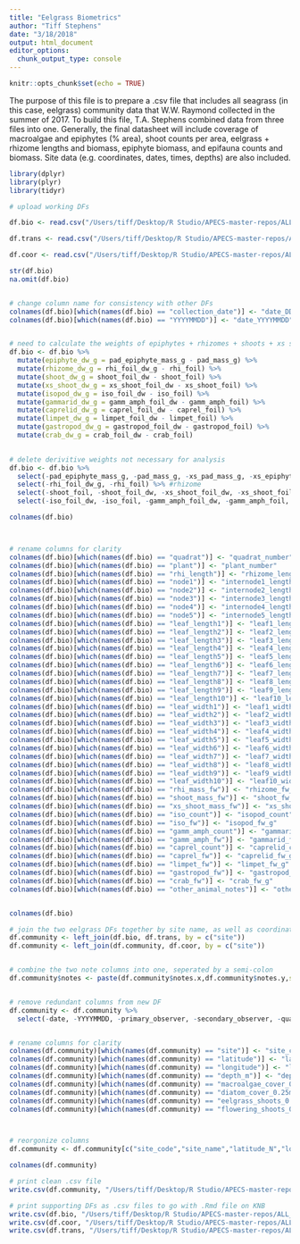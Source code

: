 ```yaml
---
title: "Eelgrass Biometrics"
author: "Tiff Stephens"
date: "3/18/2018"
output: html_document
editor_options: 
  chunk_output_type: console
---
```


```r
knitr::opts_chunk$set(echo = TRUE)
```

The purpose of this file is to prepare a .csv file that includes all seagrass (in this case, eelgrass) community data that W.W. Raymond collected in the summer of 2017. To build this file, T.A. Stephens combined data from three files into one. Generally, the final datasheet will include coverage of macroalgae and epiphytes (% area), shoot counts per area, eelgrass + rhizome lengths and biomass, epiphyte biomass, and epifauna counts and biomass. Site data (e.g. coordinates, dates, times, depths) are also included. 

```r
library(dplyr)
library(plyr)
library(tidyr)
```


```r
# upload working DFs

df.bio <- read.csv("/Users/tiff/Desktop/R Studio/APECS-master-repos/ALL_DATA/seagrass_biometrics_CLEAN.csv", stringsAsFactors = FALSE, header = TRUE)

df.trans <- read.csv("/Users/tiff/Desktop/R Studio/APECS-master-repos/ALL_DATA/seagrass_transect_2017_RAW.csv", stringsAsFactors = FALSE, header = TRUE)

df.coor <- read.csv("/Users/tiff/Desktop/R Studio/APECS-master-repos/ALL_DATA/sites_coordinates.csv", stringsAsFactors = FALSE, header = TRUE)
```



```r
str(df.bio)
na.omit(df.bio)


# change column name for consistency with other DFs
colnames(df.bio)[which(names(df.bio) == "collection_date")] <- "date_DDMMYY"
colnames(df.bio)[which(names(df.bio) == "YYYYMMDD")] <- "date_YYYYMMDD"


# need to calculate the weights of epiphytes + rhizomes + shoots + xs shoots + isopods + gammarid amphipods + caprelids + limpets + gastropods + crab
df.bio <- df.bio %>% 
  mutate(epiphyte_dw_g = pad_epiphyte_mass_g - pad_mass_g) %>%
  mutate(rhizome_dw_g = rhi_foil_dw_g - rhi_foil) %>%
  mutate(shoot_dw_g = shoot_foil_dw - shoot_foil) %>%
  mutate(xs_shoot_dw_g = xs_shoot_foil_dw - xs_shoot_foil) %>%
  mutate(isopod_dw_g = iso_foil_dw - iso_foil) %>%
  mutate(gammarid_dw_g = gamm_amph_foil_dw - gamm_amph_foil) %>%
  mutate(caprelid_dw_g = caprel_foil_dw - caprel_foil) %>%
  mutate(limpet_dw_g = limpet_foil_dw - limpet_foil) %>%
  mutate(gastropod_dw_g = gastropod_foil_dw - gastropod_foil) %>%
  mutate(crab_dw_g = crab_foil_dw - crab_foil)
  

# delete derivitive weights not necessary for analysis
df.bio <- df.bio %>% 
  select(-pad_epiphyte_mass_g, -pad_mass_g, -xs_pad_mass_g, -xs_epiphyte_pad_mass_g) %>% #epiphyte
  select(-rhi_foil_dw_g, -rhi_foil) %>% #rhizome
  select(-shoot_foil, -shoot_foil_dw, -xs_shoot_foil_dw, -xs_shoot_foil) %>% #eelgrass
  select(-iso_foil_dw, -iso_foil, -gamm_amph_foil_dw, -gamm_amph_foil, -caprel_foil_dw, -caprel_foil, -limpet_foil_dw, -limpet_foil, -gastropod_foil_dw, -gastropod_foil, -crab_foil_dw, -crab_foil) #invertebrates

colnames(df.bio)



# rename columns for clarity
colnames(df.bio)[which(names(df.bio) == "quadrat")] <- "quadrat_number"
colnames(df.bio)[which(names(df.bio) == "plant")] <- "plant_number"
colnames(df.bio)[which(names(df.bio) == "rhi_length")] <- "rhizome_length_cm"
colnames(df.bio)[which(names(df.bio) == "node1")] <- "internode1_length_cm"
colnames(df.bio)[which(names(df.bio) == "node2")] <- "internode2_length_cm"
colnames(df.bio)[which(names(df.bio) == "node3")] <- "internode3_length_cm"
colnames(df.bio)[which(names(df.bio) == "node4")] <- "internode4_length_cm"
colnames(df.bio)[which(names(df.bio) == "node5")] <- "internode5_length_cm"
colnames(df.bio)[which(names(df.bio) == "leaf_length1")] <- "leaf1_length_cm"
colnames(df.bio)[which(names(df.bio) == "leaf_length2")] <- "leaf2_length_cm"
colnames(df.bio)[which(names(df.bio) == "leaf_length3")] <- "leaf3_length_cm"
colnames(df.bio)[which(names(df.bio) == "leaf_length4")] <- "leaf4_length_cm"
colnames(df.bio)[which(names(df.bio) == "leaf_length5")] <- "leaf5_length_cm"
colnames(df.bio)[which(names(df.bio) == "leaf_length6")] <- "leaf6_length_cm"
colnames(df.bio)[which(names(df.bio) == "leaf_length7")] <- "leaf7_length_cm"
colnames(df.bio)[which(names(df.bio) == "leaf_length8")] <- "leaf8_length_cm"
colnames(df.bio)[which(names(df.bio) == "leaf_length9")] <- "leaf9_length_cm"
colnames(df.bio)[which(names(df.bio) == "leaf_length10")] <- "leaf10_length_cm"
colnames(df.bio)[which(names(df.bio) == "leaf_width1")] <- "leaf1_width_cm"
colnames(df.bio)[which(names(df.bio) == "leaf_width2")] <- "leaf2_width_cm"
colnames(df.bio)[which(names(df.bio) == "leaf_width3")] <- "leaf3_width_cm"
colnames(df.bio)[which(names(df.bio) == "leaf_width4")] <- "leaf4_width_cm"
colnames(df.bio)[which(names(df.bio) == "leaf_width5")] <- "leaf5_width_cm"
colnames(df.bio)[which(names(df.bio) == "leaf_width6")] <- "leaf6_width_cm"
colnames(df.bio)[which(names(df.bio) == "leaf_width7")] <- "leaf7_width_cm"
colnames(df.bio)[which(names(df.bio) == "leaf_width8")] <- "leaf8_width_cm"
colnames(df.bio)[which(names(df.bio) == "leaf_width9")] <- "leaf9_width_cm"
colnames(df.bio)[which(names(df.bio) == "leaf_width10")] <- "leaf10_width_cm"
colnames(df.bio)[which(names(df.bio) == "rhi_mass_fw")] <- "rhizome_fw_g"
colnames(df.bio)[which(names(df.bio) == "shoot_mass_fw")] <- "shoot_fw_g"
colnames(df.bio)[which(names(df.bio) == "xs_shoot_mass_fw")] <- "xs_shoot_fw_g"
colnames(df.bio)[which(names(df.bio) == "iso_count")] <- "isopod_count"
colnames(df.bio)[which(names(df.bio) == "iso_fw")] <- "isopod_fw_g"
colnames(df.bio)[which(names(df.bio) == "gamm_amph_count")] <- "gammarid_count"
colnames(df.bio)[which(names(df.bio) == "gamm_amph_fw")] <- "gammarid_fw_g"
colnames(df.bio)[which(names(df.bio) == "caprel_count")] <- "caprelid_count"
colnames(df.bio)[which(names(df.bio) == "caprel_fw")] <- "caprelid_fw_g"
colnames(df.bio)[which(names(df.bio) == "limpet_fw")] <- "limpet_fw_g"
colnames(df.bio)[which(names(df.bio) == "gastropod_fw")] <- "gastropod_fw_g"
colnames(df.bio)[which(names(df.bio) == "crab_fw")] <- "crab_fw_g"
colnames(df.bio)[which(names(df.bio) == "other_animal_notes")] <- "other_epifauna"


colnames(df.bio)
```


```r
# join the two eelgrass DFs together by site name, as well as coordinates
df.community <- left_join(df.bio, df.trans, by = c("site"))
df.community <- left_join(df.community, df.coor, by = c("site"))


# combine the two note columns into one, seperated by a semi-colon
df.community$notes <- paste(df.community$notes.x,df.community$notes.y,sep="; ")


# remove redundant columns from new DF
df.community <- df.community %>% 
  select(-date, -YYYYMMDD, -primary_observer, -secondary_observer, -quadrat, -notes.x, -notes.y)


# rename columns for clarity
colnames(df.community)[which(names(df.community) == "site")] <- "site_code"
colnames(df.community)[which(names(df.community) == "latitude")] <- "latitude_N"
colnames(df.community)[which(names(df.community) == "longitude")] <- "longitude_E"
colnames(df.community)[which(names(df.community) == "depth_m")] <- "depth_MLLW_m"
colnames(df.community)[which(names(df.community) == "macroalgae_cover_0.25msq")] <- "macroalgae_percover_0.25msq"
colnames(df.community)[which(names(df.community) == "diatom_cover_0.25msq")] <- "epiphyte_percover_0.25msq"
colnames(df.community)[which(names(df.community) == "eelgrass_shoots_0.25msq")] <- "eelgrass_shoots_0.25msq"
colnames(df.community)[which(names(df.community) == "flowering_shoots_0.25msq")] <- "flowering_shoots_0.25msq"



# reorgonize columns
df.community <- df.community[c("site_code","site_name","latitude_N","longitude_E","date_DDMMYY","date_YYYYMMDD","start_time","end_time","depth_MLLW_m","quadrat_number","plant_number","eelgrass_shoots_0.25msq","flowering_shoots_0.25msq","epiphyte_percover_0.25msq","macroalgae_percover_0.25msq","epiphyte_dw_g","shoot_fw_g","shoot_dw_g","xs_shoot_fw_g","xs_shoot_dw_g","rhizome_fw_g","rhizome_dw_g","leaf1_length_cm","leaf2_length_cm","leaf3_length_cm","leaf4_length_cm","leaf5_length_cm","leaf6_length_cm","leaf7_length_cm","leaf8_length_cm","leaf9_length_cm","leaf10_length_cm","leaf1_width_cm","leaf2_width_cm","leaf3_width_cm","leaf4_width_cm","leaf5_width_cm","leaf6_width_cm","leaf7_width_cm","leaf8_width_cm","leaf9_width_cm","leaf10_width_cm","rhizome_length_cm","internode1_length_cm","internode2_length_cm","internode3_length_cm","internode4_length_cm","internode5_length_cm","isopod_count","isopod_fw_g","isopod_dw_g","gammarid_count","gammarid_fw_g","gammarid_dw_g","caprelid_count","caprelid_fw_g","caprelid_dw_g","limpet_count","limpet_fw_g","limpet_dw_g","gastropod_count","gastropod_fw_g","gastropod_dw_g","crab_count","crab_fw_g","crab_dw_g","polychaete_count","other_epifauna","notes")]

colnames(df.community)
```



```r
# print clean .csv file
write.csv(df.community, "/Users/tiff/Desktop/R Studio/APECS-master-repos/ALL_DATA/DATA_ARCHIVING/eelgrass_community_2017/eelgrass_community_2017_CLEANDATA.csv", row.names = TRUE)

# print supporting DFs as .csv files to go with .Rmd file on KNB
write.csv(df.bio, "/Users/tiff/Desktop/R Studio/APECS-master-repos/ALL_DATA/DATA_ARCHIVING/eelgrass_community_2017/df.bio_RAW.csv", row.names = TRUE)
write.csv(df.coor, "/Users/tiff/Desktop/R Studio/APECS-master-repos/ALL_DATA/DATA_ARCHIVING/eelgrass_community_2017/df.coor_RAW.csv", row.names = TRUE)
write.csv(df.trans, "/Users/tiff/Desktop/R Studio/APECS-master-repos/ALL_DATA/DATA_ARCHIVING/eelgrass_community_2017/df.trans_RAW.csv", row.names = TRUE)
```


